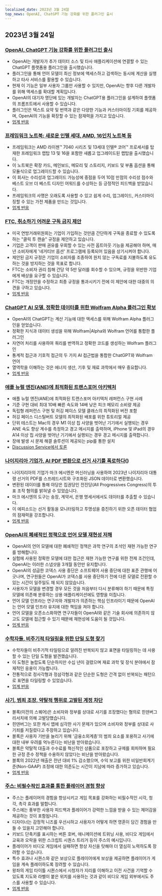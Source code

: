 ```yaml
---
localized_date: 2023년 3월 24일
top_news: OpenAI, ChatGPT 기능 강화를 위한 플러그인 출시
---
```




<CallToAction />

<Steps>

## 2023년 3월 24일

### [OpenAI, ChatGPT 기능 강화를 위한 플러그인 출시](https://openai.com/blog/chatgpt-plugins)

- OpenAI는 개발자가 추가 데이터 소스 및 타사 애플리케이션에 연결할 수 있는 ChatGPT 플랫폼용 플러그인을 출시했습니다.
- 플러그인을 통해 언어 모델이 최신 정보에 액세스하고 검색하는 동시에 계산을 실행하고 타사 서비스를 활용할 수 있습니다.
- 현재 이 기능은 일부 사용자 그룹만 사용할 수 있지만, OpenAI는 향후 다른 개발자를 위해 액세스를 확대할 계획입니다.
- OpenAI의 대기자 명단에 있는 개발자는 ChatGPT용 플러그인을 설계하여 플랫폼의 프롬프트에서 사용할 수 있습니다.
- 플러그인은 텍스트 요약 및 번역과 같은 다양한 기능과 커스터마이징 기회를 제공하며, OpenAI의 기능을 확장할 수 있는 잠재력을 가지고 있습니다.
- [업계 반응](http://news.ycombinator.com/item?id=35277677)

### [프레임워크 노트북: 새로운 인텔 세대, AMD, 16인치 노트북 등](https://frame.work/)

- 프레임워크는 AMD 라이젠™ 7040 시리즈 및 13세대 인텔® 코어™ 프로세서를 탑재한 프레임워크 랩탑 13 및 16을 포함한 새롭고 업그레이드된 랩탑을 출시했습니다.
- 이 노트북은 확장 카드, 메인보드, 메모리 및 스토리지, 키보드 및 부품 옵션을 통해 모듈식으로 업그레이드할 수 있습니다.
- 이 회사는 수리성과 업그레이드 가능성에 중점을 두어 10점 만점의 수리성 점수와 베스트 오브 더 베스트 디자인 어워드를 수상하는 등 긍정적인 피드백을 받았습니다.
- 프레임워크의 사명은 오래도록 사용할 수 있고 쉽게 수리, 업그레이드, 커스터마이징할 수 있는 가전 제품을 만드는 것입니다.
- [업계 반응](http://news.ycombinator.com/item?id=35277660)

### [FTC, 취소하기 어려운 구독 금지 제안](https://www.theverge.com/2023/3/23/23652373/ftc-click-to-cancel-subscription-service-dark-patterns-ban)

- 미국 연방거래위원회는 기업이 가입하는 것만큼 간단하게 구독을 종료할 수 있도록 하는 "클릭 투 캔슬" 규정을 제안하고 있습니다.
- 기업은 고객이 판매 권유를 우회할 수 있는 사전 옵트아웃 기능을 제공해야 하며, 매년 소비자에게 '네거티브 옵션' 프로그램에 등록되어 있음을 상기시켜야 합니다.
- 제안된 금지 규정은 기업이 소비자를 조종하여 원치 않는 구독료를 지불하도록 유도하는 것을 방지하는 것을 목표로 합니다.
- FTC는 소비자 권리 침해 건당 약 5만 달러를 회수할 수 있으며, 규정을 위반한 기업에게 배상을 요구할 수 있습니다.
- FTC는 개정안을 수정하고 최종 규정을 통과시키기 전에 이 제안에 대한 대중의 의견을 구하고 있습니다.
- [업계 반응](http://news.ycombinator.com/item?id=35274519)

### [ChatGPT AI 모델, 정확한 데이터를 위한 Wolfram Alpha 플러그인 확보](https://writings.stephenwolfram.com/2023/03/chatgpt-gets-its-wolfram-superpowers/)

- OpenAI의 ChatGPT는 계산 기능에 대한 액세스를 위해 Wolfram Alpha 플러그인을 얻었습니다.
- 정확한 지식과 데이터 생성을 위해 Wolfram|Alpha와 Wolfram 언어를 통합한 플러그인
- 자연어 처리를 사용하여 쿼리를 번역하고 정확한 코드를 생성하는 Wolfram 플러그인
- 통계적 접근과 기호적 접근의 두 가지 AI 접근법을 통합한 ChatGPT와 Wolfram 언어
- 열역학을 이해하는 것은 에너지 생산, 기후 및 재료 과학에서 매우 중요합니다.
- [업계 반응](http://news.ycombinator.com/item?id=35277925)

### [애플 뉴럴 엔진(ANE)에 최적화된 트랜스포머 아키텍처](https://github.com/apple/ml-ane-transformers)

- 애플 뉴럴 엔진(ANE)에 최적화된 트랜스포머 아키텍처 레퍼런스 구현 사례
- 기준 구현 대비 최대 10배 빠른 속도와 14배 낮은 피크 메모리 소비량 제공
- 독립형 레퍼런스 구현 및 허깅 페이스 모델 클래스의 최적화된 버전 포함
- 허깅 페이스 디스틸버트 모델의 최적화된 배포를 위한 튜토리얼 제공
- 단위 테스트는 Mac의 경우 M1 이상 칩 사양을 벗어난 기기에서 실행되는 경우 ANE 속도 향상 계수를 측정하고 경고 메시지를 출력하며, iPhone 및 iPad의 경우 A14 이상 칩 사양을 벗어난 기기에서 실행되는 경우 경고 메시지를 출력합니다.
- 장애 발생 시 문제 해결 솔루션이 제공되는 pip를 통한 설치
- [Discussion Service에서 토론](http://news.ycombinator.com/item?id=35282325)

### [나이지리아 기업가, AI PDF 변환으로 선거 사기를 폭로하다](https://markessien.com/posts/drama_of_transcription/)()

- 나이지리아의 기업가 마크 에시엔은 머신러닝을 사용하여 2023년 나이지리아 대통령 선거의 PDF를 스프레드시트와 구조화된 JSON 데이터로 변환했습니다.
- 변환된 데이터를 통해 야당은 집권당인 전진당(All Progressives Congress)의 투표 조작 혐의를 밝혀낼 수 있었습니다.
- 마크 에시엔의 도구는 송장, 계약서, 은행 명세서에서도 데이터를 추출할 수 있습니다.
- 이 에피소드는 선거 활동을 모니터링하고 투명성을 증진하기 위한 오픈 데이터 협업의 잠재력을 강조합니다.
- [업계 반응](http://news.ycombinator.com/item?id=35272227)

### [OpenAI의 폐쇄적인 정책으로 언어 모델 재현성 저해](https://aisnakeoil.substack.com/p/openais-policies-hinder-reproducible)

- OpenAI의 언어 모델에 대한 폐쇄적인 정책은 과학 연구의 초석인 재현 가능한 연구를 방해합니다.
- 실험에 사용된 정확한 모델에 대한 접근은 재현 가능한 연구를 위한 전제 조건인데, OpenAI는 이러한 스냅샷을 3개월 동안만 유지합니다.
- OpenAI의 성급한 코덱스 사용 중단은 소프트웨어 사용 중단에 대한 표준 관행에 어긋나며, 연구원들은 OpenAI가 코덱스를 사용 중단하기 전에 다른 모델로 전환할 수 있는 시간이 일주일도 채 되지 않았습니다.
- 사용자가 모델을 변경할 경우 모든 것을 처음부터 다시 분류해야 하기 때문에 특정 모델에 의존해 분류하는 상용 애플리케이션에도 영향을 미칩니다.
- 언어 모델 인프라는 연구자와 개발자가 의존하는 핵심 인프라이기 때문에 OpenAI는 언어 모델 인프라 유지에 대한 책임을 져야 합니다.
- 언어 모델을 오픈소스화하면 연구자들이 OpenAI와 같은 기술 회사에 의존하지 않고도 모델에 접근할 수 있기 때문에 재현성에 도움이 될 것입니다.
- [업계 반응](http://news.ycombinator.com/item?id=35269304)

### [수학자들, 비주기적 타일링을 위한 단일 도형 찾기](https://www.newscientist.com/article/2365363-mathematicians-discover-shape-that-can-tile-a-wall-and-never-repeat/)

- 수학자들이 비주기적 타일링으로 알려진 반복되지 않고 표면을 타일링하는 데 사용할 수 있는 단일 도형을 발견했습니다.
- 이 도형은 놀랍도록 단순하지만 수십 년이 걸렸으며 재료 과학 및 장식 분야에서 잠재적인 응용이 가능합니다.
- 전통적으로 정사각형과 정삼각형과 같은 단순한 도형은 간격 없이 반복되는 패턴으로 표면을 타일링할 수 있었습니다.
- [업계 반응](http://news.ycombinator.com/item?id=35273707)

### [사기, 범죄 조장, 약탈적 행위로 고발된 계정 차단](https://hindenburgresearch.com/block/)

- 블록(이전의 스퀘어)은 소비자와 정부를 상대로 사기를 조장했다는 혐의로 힌덴버그 리서치에 의해 고발당했습니다.
- 힌덴버그는 또한 캐시 앱에 심각한 사기 문제가 있으며 소비자와 정부를 상대로 사기죄를 저질렀다고 주장하고 있습니다.
- 블록은 사용자 기반을 늘리기 위해 '금융소외계층'의 범죄 요소를 포용하고 사기에 대한 내부 우려를 억누른다는 비난을 받아왔습니다.
- 블록은 약탈적 대출과 수수료를 혁신적인 상품으로 포장하고 규제를 회피하며 필요한 규정 준수 정책을 수용하지 않았다는 비난을 받아왔습니다.
- 블록의 2022년 매출은 전년 대비 1% 감소했으며, 수익 보고를 위한 비일반회계기준(Non-GAAP) 조정에 대한 의존도는 시간이 지남에 따라 증가하고 있습니다.
- [업계 반응](http://news.ycombinator.com/item?id=35273782)

### [주스: 비필수적인 효과를 통한 플레이어 경험 향상](https://garden.bradwoods.io/notes/design/juice)

- 주스는 플레이어의 경험을 향상시키고 게임 목표를 강화하는 비필수적인 시각, 청각, 촉각 효과를 말합니다.
- 주스에는 풍부한 사용자 피드백과 플레이어가 강력한 느낌을 받을 수 있는 제어감을 제공하는 것이 포함됩니다.
- 디자이너는 감정적 니즈를 우선시하고 사용자가 어떻게 하면 영혼이 담긴 경험을 만들 수 있을지 고민해야 합니다.
- 키보드 단축키를 표시하는 버튼 호버, 애니메이션에 트위닝 사용, 비디오 게임에서 교육과 오락을 위한 스크립트 시퀀스 트리거 등이 주스의 예시입니다.
- 플레이어가 비디오 게임에서 실패하면 항상 자신을 탓해야 더 열심히 노력하도록 장려할 수 있습니다.
- 특수 효과나 시퀀스와 같은 보상으로 플레이어에게 보상을 제공하면 플레이어가 게임을 계속 플레이하도록 장려할 수 있습니다.
- 왕좌의 게임 타이틀 시퀀스에서 시청자가 지리를 이해하고 이전 사건을 기억할 수 있도록 지도와 라벨이 붙은 위치를 사용하는 것과 같이 비디오 게임 외부에서도 주스를 사용할 수 있습니다.
- [업계 반응](http://news.ycombinator.com/item?id=35273139)

</Steps>
